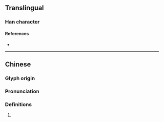 {{character info}}
==Translingual==

===Han character===
{{Han char|rn=82|rad=毛|as=08|sn=12|four=20716|canj=HUYTR|ids=⿺毛咅}}

====References====
* {{Han ref|kx=0594.110|dkj=16864|dj=0986.110|hdz=32000.140|uh=6BF0|ud=27632|bh=D9E3|bd=55779}}

----

==Chinese==
{{zh-forms}}

===Glyph origin===
{{Han etym}}

===Pronunciation===
{{zh-pron
|m=péi
|c=pui4
|mc=y
|oc=y
|cat=
}}

===Definitions===
{{zh-hanzi}}

# {{rfdef|zh}}